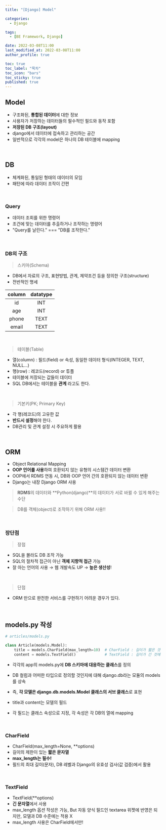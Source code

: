 ```yaml
---
title: "[Django] Model"

categories:
  - Django

tags:
  - [BE Framework, Django]

date: 2022-03-08T11:00
last_modified_at: 2022-03-08T11:00
author_profile: true

toc: true
toc_label: "목차"
toc_icon: "bars"
toc_sticky: true
published: true
---
```


## Model

- 구조화된, **통합된 데이터**에 대한 정보
- 사용자가 저장하는 데이터들의 필수적인 필드와 동작 포함
- **저장된 DB 구조(layout)**
- django에서 데이터에 접속하고 관리하는 공간
- 일반적으로 각각의 model은 하나의 DB 테이블에 mapping

<br />

## DB

- 체계화된, 통일된 형태의 데이터의 모임
- 패턴에 따라 데이터 조작이 간편

<br />

### Query

- 데이터 조회를 위한 명령어
- 조건에 맞는 데이터를 추출하거나 조작하는 명령어
- "Query를 날린다." === "DB를 조작한다."

<br />

### DB의 구조

> 스키마(Schema)

- DB에서 자료의 구조, 표현방법, 관계, 제약조건 등을 정의한 구조(structure)
- 전반적인 명세

| column | datatype |
| :----: | :------: |
|  id    |   INT    |
|  age   |   INT    |
|  phone |   TEXT   |
|  email |   TEXT   |

<br />

> 테이블(Table)

- 열(column) : 필드(field) or 속성, 동일한 데이터 형식(INTEGER, TEXT, NULL...)
- 행(row) : 레코드(record) or 튜플
- 테이블에 저장되는 값들이 데이터
- SQL DB에서는 테이블을 **관계** 라고도 한다.

<br />

> 기본키(PK; Primary Key)

- 각 행(레코드)의 고유한 값
- **반드시 설정**해야 한다.
- DB관리 및 관계 설정 시 주요하게 활용

<br />

## ORM

- Object Relational Mapping
- **OOP 언어를 사용**하여 호환되지 않는 유형의 시스템간 데이터 변환
- OOP에서 RDMS 연동 시, DB와 OOP 언어 간의 호환되지 않는 데이터 변환
- Django는 내장 Django ORM 사용

> **RDMS**의 데이터와 **Python(django)**의 데이터가 서로 바뀔 수 있게 해주는 수단

> DB를 객체(object)로 조작하기 위해 ORM 사용!!

<br />

### 장단점

> 장점

- SQL을 몰라도 DB 조작 가능
- SQL의 절차적 접근이 아닌 **객체 지향적 접근** 가능 
- 잘 아는 언어의 사용 → 웹 개발속도 UP → **높은 생산성**!


<br />

> 단점

- ORM 만으로 완전한 서비스를 구현하기 어려운 경우가 있다.

<br />

## models.py 작성

```python
# articles/models.py

class Article(models.Model):
    title = models.CharField(max_length=10)  # CharField : 길이가 짧은 것에 사용
    content = models.TextField()             # TextField : 길이가 긴 것에 사용
```

- 각각의 app의 models.py에 **DB 스키마에 대응하는 클래스**를 정의

- DB 컬럼과 어떠한 타입으로 정의할 것인지에 대해 django.db라는 모듈의 models를 상속
- 즉, **각 모델은 django.db.models.Model 클래스의 서브 클래스**로 표현

- title과 content는 모델의 필드
- 각 필드는 클래스 속성으로 지정, 각 속성은 각 DB의 열에 mapping

<br />

### CharField

- CharField(max_length=None, **options)
- 길이의 제한이 있는 **짧은 문자열**
- **max_length는 필수!**
- 필드의 최대 길이(문자), DB 레벨과 Django의 유효성 검사(값 검증)에서 활용

<br />

### TextField

- TextField(**options)
- **긴 문자열**에서 사용
- max_length 옵션 작성은 가능, But 자동 양식 필드인 textarea 위젯에 반영은 되지만, 모델과 DB 수준에는 적용 X
- max_length 사용은 CharField에서만!
